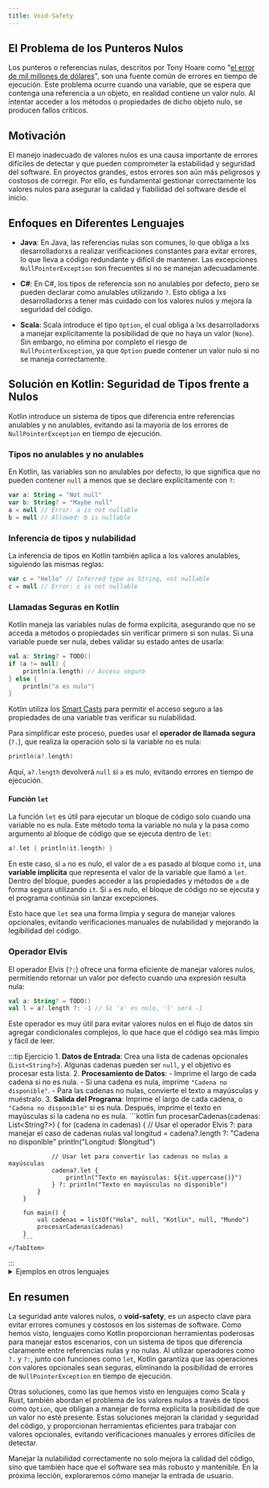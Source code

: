 ```yaml
---
title: Void-Safety
---
```



<ReadingTime />


## El Problema de los Punteros Nulos

Los punteros o referencias nulas, descritos por Tony Hoare como "[el error de mil millones de dólares](https://www.infoq.com/presentations/Null-References-The-Billion-Dollar-Mistake-Tony-Hoare/)", son una fuente común de errores en tiempo de ejecución. Este problema ocurre cuando una variable, que se espera que contenga una referencia a un objeto, en realidad contiene un valor nulo. Al intentar acceder a los métodos o propiedades de dicho objeto nulo, se producen fallos críticos.

## Motivación

El manejo inadecuado de valores nulos es una causa importante de errores difíciles de detectar y que pueden comprometer la estabilidad y seguridad del software. En proyectos grandes, estos errores son aún más peligrosos y costosos de corregir. Por ello, es fundamental gestionar correctamente los valores nulos para asegurar la calidad y fiabilidad del software desde el inicio.

## Enfoques en Diferentes Lenguajes

- **Java**: En Java, las referencias nulas son comunes, lo que obliga a lxs desarrolladorxs a realizar verificaciones constantes para evitar errores, lo que lleva a código redundante y difícil de mantener. Las excepciones `NullPointerException` son frecuentes si no se manejan adecuadamente.

- **C#**: En C#, los tipos de referencia son no anulables por defecto, pero se pueden declarar como anulables utilizando `?`. Esto obliga a lxs desarrolladorxs a tener más cuidado con los valores nulos y mejora la seguridad del código.

- **Scala**: Scala introduce el tipo `Option`, el cual obliga a lxs desarrolladorxs a manejar explícitamente la posibilidad de que no haya un valor (`None`). Sin embargo, no elimina por completo el riesgo de `NullPointerException`, ya que `Option` puede contener un valor nulo si no se maneja correctamente.

## Solución en Kotlin: Seguridad de Tipos frente a Nulos

Kotlin introduce un sistema de tipos que diferencia entre referencias anulables y no anulables, evitando así la mayoría de los errores de `NullPointerException` en tiempo de ejecución.

### Tipos no anulables y no anulables

En Kotlin, las variables son no anulables por defecto, lo que significa que no pueden contener `null` a menos que se declare explícitamente con `?`:

```kotlin
var a: String = "Not null"
var b: String? = "Maybe null"
a = null // Error: a is not nullable
b = null // Allowed: b is nullable
```

### Inferencia de tipos y nulabilidad

La inferencia de tipos en Kotlin también aplica a los valores anulables, siguiendo las mismas reglas:

```kotlin
var c = "Hello" // Inferred type as String, not nullable
c = null // Error: c is not nullable
```

### Llamadas Seguras en Kotlin

Kotlin maneja las variables nulas de forma explícita, asegurando que no se acceda a métodos o propiedades sin verificar primero si son nulas. Si una variable puede ser nula, debes validar su estado antes de usarla:

```kotlin
val a: String? = TODO()
if (a != null) {
    println(a.length) // Acceso seguro
} else {
    println("a es nulo")
}
```

Kotlin utiliza los [Smart Casts](https://kotlinlang.org/docs/typecasts.html#smart-casts) para permitir el acceso seguro a las propiedades de una variable tras verificar su nulabilidad.

Para simplificar este proceso, puedes usar el **operador de llamada segura** (`?.`), que realiza la operación solo si la variable no es nula:

```kotlin
println(a?.length)
```

Aquí, `a?.length` devolverá `null` si `a` es nulo, evitando errores en tiempo de ejecución.

#### Función `let`

La función `let` es útil para ejecutar un bloque de código solo cuando una variable no es nula. Este método toma la variable no nula y la pasa como argumento al bloque de código que se ejecuta dentro de `let`:

```kotlin
a?.let { println(it.length) }
```

En este caso, si `a` no es nulo, el valor de `a` es pasado al bloque como `it`, una **variable implícita** que representa el valor de la variable que llamó a `let`. Dentro del bloque, puedes acceder a las propiedades y métodos de `a` de forma segura utilizando `it`. Si `a` es nulo, el bloque de código no se ejecuta y el programa continúa sin lanzar excepciones.

Esto hace que `let` sea una forma limpia y segura de manejar valores opcionales, evitando verificaciones manuales de nulabilidad y mejorando la legibilidad del código.

### Operador Elvis

El operador Elvis (`?:`) ofrece una forma eficiente de manejar valores nulos, permitiendo retornar un valor por defecto cuando una expresión resulta nula:

```kotlin
val a: String? = TODO()
val l = a?.length ?: -1 // Si 'a' es nulo, 'l' será -1
```

Este operador es muy útil para evitar valores nulos en el flujo de datos sin agregar condicionales complejos, lo que hace que el código sea más limpio y fácil de leer.

:::tip Ejercicio
<Tabs>
    <TabItem value="Enunciado" label="Enunciado">
        1. **Datos de Entrada**: Crea una lista de cadenas opcionales (`List<String?>`). Algunas cadenas pueden ser `null`, y el objetivo es procesar esta lista.
        2. **Procesamiento de Datos**:
        - Imprime el largo de cada cadena si no es nula.
        - Si una cadena es nula, imprime `"Cadena no disponible"`.
        - Para las cadenas no nulas, convierte el texto a mayúsculas y muéstralo.
        3. **Salida del Programa**: Imprime el largo de cada cadena, o `"Cadena no disponible"` si es nula. Después, imprime el texto en mayúsculas si la cadena no es nula.
    </TabItem>
    <TabItem value="Solución" label="Solución">
        ```kotlin
        fun procesarCadenas(cadenas: List<String?>) {
            for (cadena in cadenas) {
                // Usar el operador Elvis ?: para manejar el caso de cadenas nulas
                val longitud = cadena?.length ?: "Cadena no disponible"
                println("Longitud: $longitud")

                // Usar let para convertir las cadenas no nulas a mayúsculas
                cadena?.let {
                    println("Texto en mayúsculas: ${it.uppercase()}")
                } ?: println("Texto en mayúsculas no disponible")
            }
        }

        fun main() {
            val cadenas = listOf("Hola", null, "Kotlin", null, "Mundo")
            procesarCadenas(cadenas)
        }
        ```
    </TabItem>
</Tabs>
:::

<details>
    <summary>Ejemplos en otros lenguajes</summary>
    ## Ejemplos en Otros Lenguajes

    ### Scala

    Utiliza `Option`, `map`, y `foreach` para trabajar con valores opcionales de forma funcional, similar a cómo Kotlin usa `?.let`.

    ```scala
    val cadenas = List(Some("Hola"), None, Some("Scala"), None, Some("Mundo"))

    cadenas.foreach { cadena =>
        val longitud = cadena.map(_.length).getOrElse("Cadena no disponible")
        println(s"Longitud: $longitud")

        cadena.map(_.toUpperCase).foreach { texto =>
            println(s"Texto en mayúsculas: $texto")
        }
    }
    ```

    Aquí, `map` se utiliza para transformar los valores opcionales y `getOrElse` para proporcionar un valor predeterminado en caso de `None`. `foreach` se usa para imprimir el resultado cuando el valor está presente.

    ### Rust

    En **Rust**, puedes usar `map` y `and_then` (equivalente a `flatMap`) para trabajar con valores de tipo `Option`.

    ```rust
    let cadenas: Vec<Option<&str>> = vec![
        Some("Hola"),
        None,
        Some("Rust"),
        None,
        Some("Mundo"),
    ];

    for cadena in cadenas {
        let longitud = cadena.map(|texto| texto.len()).unwrap_or_else(|| {
            println!("Longitud: Cadena no disponible");
            return 0;
        });

        if longitud > 0 {
            println!("Longitud: {}", longitud);
        }

        cadena.map(|texto| texto.to_uppercase())
            .map(|texto| println!("Texto en mayúsculas: {}", texto))
            .unwrap_or_else(|| println!("Texto en mayúsculas no disponible"));
    }
    ```

    En este ejemplo, `map` transforma los valores cuando están presentes, y `unwrap_or_else` proporciona un valor predeterminado o ejecuta un bloque en caso de `None`. `and_then` (alias `flatMap`) no es necesario en este caso, ya que `map` es suficiente para las transformaciones simples.

    ### TypeScript

    Aunque **TypeScript** no tiene un manejo explícito de `null` como Kotlin o Scala, puedes usar validaciones similares con `?.` y el operador `??`.

    ```typescript
    const cadenas: (string | null)[] = ["Hola", null, "TypeScript", null, "Mundo"];

    cadenas.forEach(cadena => {
        const longitud = cadena?.length ?? "Cadena no disponible";
        console.log(`Longitud: ${longitud}`);

        cadena?.toUpperCase
            ? console.log(`Texto en mayúsculas: ${cadena.toUpperCase()}`)
            : console.log("Texto en mayúsculas no disponible");
    });
    ```
</details>

## En resumen

La seguridad ante valores nulos, o **void-safety**, es un aspecto clave para evitar errores comunes y costosos en los sistemas de software. Como hemos visto, lenguajes como Kotlin proporcionan herramientas poderosas para manejar estos escenarios, con un sistema de tipos que diferencia claramente entre referencias nulas y no nulas. Al utilizar operadores como `?.` y `?:`, junto con funciones como `let`, Kotlin garantiza que las operaciones con valores opcionales sean seguras, eliminando la posibilidad de errores de `NullPointerException` en tiempo de ejecución.

Otras soluciones, como las que hemos visto en lenguajes como Scala y Rust, también abordan el problema de los valores nulos a través de tipos como `Option`, que obligan a manejar de forma explícita la posibilidad de que un valor no esté presente. Estas soluciones mejoran la claridad y seguridad del código, y proporcionan herramientas eficientes para trabajar con valores opcionales, evitando verificaciones manuales y errores difíciles de detectar.

Manejar la nulabilidad correctamente no solo mejora la calidad del código, sino que también hace que el software sea más robusto y mantenible. En la próxima lección, exploraremos cómo manejar la entrada de usuario.
